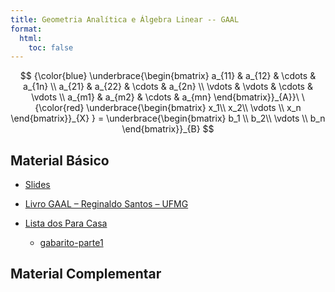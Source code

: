 ```yaml
---
title: Geometria Analítica e Álgebra Linear -- GAAL
format:
  html:
    toc: false
---
```


$$
{\color{blue} \underbrace{\begin{bmatrix}
 a_{11}  & a_{12}  & \cdots &  a_{1n}  \\
 a_{21} & a_{22}  & \cdots  & a_{2n} \\
 \vdots & \vdots & \cdots & \vdots \\
 a_{m1} & a_{m2}  & \cdots  & a_{mn} 
\end{bmatrix}}_{A}}\ \
{\color{red}
\underbrace{\begin{bmatrix}
x_1\\ x_2\\ \vdots \\ x_n
\end{bmatrix}}_{X}
}
=
\underbrace{\begin{bmatrix}
b_1 \\ b_2\\ \vdots \\ b_n
\end{bmatrix}}_{B}
$$

::: {layout-ncol=2}

## Material Básico

- [Slides](gaal.pdf)

- [Livro GAAL -- Reginaldo Santos -- UFMG](gaalt0.pdf)

- [Lista dos Para Casa](paracasa.pdf) 
    
    - [gabarito-parte1](paracasa-gabarito-parte1.pdf)




## Material Complementar

:::





